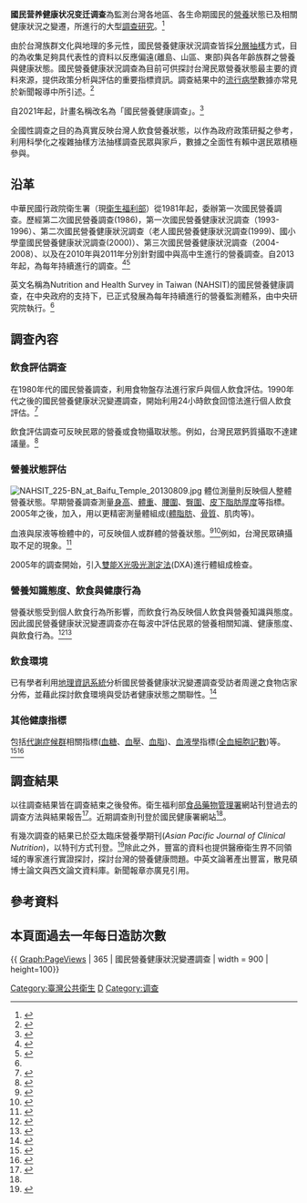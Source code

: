 '''國民营养健康状况变迁调查'''為監測台灣各地區、各生命期國民的[[營養學|營養]]狀態已及相關健康狀況之變遷，所進行的大型[[调查研究|調查研究]]。<ref name=":02">{{Cite web|url=https://consumer.fda.gov.tw/Pages/List.aspx?nodeID=92|title=國民營養調查|accessdate=2016-03-23|author=|date=|publisher=|archive-url=https://web.archive.org/web/20150514135900/https://consumer.fda.gov.tw/Pages/List.aspx?nodeID=92|archive-date=2015-05-14|dead-url=yes}}</ref>

由於台灣族群文化與地理的多元性，國民營養健康狀況調查皆採[[分层抽样|分層抽樣]]方式，目的為收集足夠具代表性的資料以反應偏遠(離島、山區、東部)與各年齡族群之營養與健康狀態。國民營養健康狀況調查為目前可供探討台灣民眾營養狀態最主要的資料來源，提供政策分析與評估的重要指標資訊。調查結果中的[[流行病學|流行病學]]數據亦常見於新聞報導中所引述。<ref>{{Cite news|url=http://news.ltn.com.tw/news/life/breakingnews/1272832|title=BMI值與貧富有關 台東最胖、台北最瘦|last=|first=|date=2015-03-31|work=自由電子報|accessdate=2016-03-23|archive-date=2020-02-03|archive-url=https://web.archive.org/web/20200203085410/https://news.ltn.com.tw/news/life/breakingnews/1272832|dead-url=no}}</ref>

自2021年起，計畫名稱改名為「國民營養健康調查」。<ref>{{Cite web |date=2021-11-24 |title=國民營養健康調查(原國民營養健康狀況變遷調查) |url=https://www.hpa.gov.tw/Pages/List.aspx?nodeid=3998 |website=國民健康署 |access-date=2022-06-21}}</ref>

全國性調查之目的為真實反映台灣人飲食營養狀態，以作為政府政策研擬之參考，利用科學化之複雜抽樣方法抽樣調查民眾與家戶，數據之全面性有賴中選民眾積極參與。

== 沿革 ==
中華民國行政院衛生署（現[[衛生福利部|衛生福利部]]）從1981年起，委辦第一次國民營養調查。歷經第二次國民營養調查(1986)，第一次國民營養健康狀況調查（1993-1996）、第二次國民營養健康狀況調查（老人國民營養健康狀況調查(1999)、國小學童國民營養健康狀況調查(2000)）、第三次國民營養健康狀況調查（2004-2008）、以及在2010年與2011年分別針對國中與高中生進行的營養調查。自2013年起，為每年持續進行的調查。<ref>{{Cite web|url=https://srda.sinica.edu.tw/group/scigview/3/4|title=國民營養健康狀況變遷調查|accessdate=2016-03-24|author=|date=|publisher=|deadurl=yes|archiveurl=https://web.archive.org/web/20160423082138/https://srda.sinica.edu.tw/group/scigview/3/4|archivedate=2016-04-23}}</ref><ref name=":0">{{Cite web |date=2019-07-12|title=國民營養狀況變遷調查調查沿革 |url=https://www.hpa.gov.tw/Video/RecommendVideo.aspx?nodeid=4001&vid=386 |website=國民健康署 |access-date=2022-06-21}}</ref>

英文名稱為Nutrition and Health Survey in Taiwan (NAHSIT)的國民營養健康調查，在中央政府的支持下，已正式發展為每年持續進行的營養監測體系，由中央研究院執行。<ref name=":0" />

== 調查內容 ==

=== 飲食評估調查 ===
在1980年代的國民營養調查，利用食物盤存法進行家戶與個人飲食評估。1990年代之後的國民營養健康狀況變遷調查，開始利用24小時飲食回憶法進行個人飲食評估。<ref>{{Cite book|title=營養聖戰40年：台灣營養學會四十週年紀念專書|last=劉惠敏|first=|publisher=天下文化|year=2014|isbn=9789863204541|location=|pages=}}</ref>

飲食評估調查可反映民眾的營養或食物攝取狀態。例如，台灣民眾鈣質攝取不達建議量。<ref>{{Cite news|url=http://news.ltn.com.tw/news/life/paper/944116|title=國人鈣不足 好好補鈣顧「骨」本|last=林孟瑜|first=|date=2015-12-27|work=自由電子報|accessdate=2016-03-23|archive-date=2020-02-03|archive-url=https://web.archive.org/web/20200203085418/https://news.ltn.com.tw/news/life/paper/944116|dead-url=no}}</ref>

=== 營養狀態評估 ===
[[File:NAHSIT_225-BN_at_Baifu_Temple_20130809.jpg|thumb]]
體位測量則反映個人整體營養狀態。早期營養調查測量[[身高|身高]]、[[體重|體重]]、[[腰圍身高比|腰圍]]、[[臀圍|臀圍]]、[[皮下脂肪厚度|皮下脂肪厚度]]等指標。2005年之後，加入{{En-link|雙能量X光吸收儀|Dual-energy X-ray absorptiometry}}，用以更精密測量體組成([[體脂肪率|體脂肪]]、[[骨質|骨質]]、肌肉等)。

血液與尿液等檢體中的{{En-link|生化指標|Biomarker}}，可反映個人或群體的營養狀態。<ref>{{Cite journal|title=Thiamin and riboflavin status of Taiwanese elementary schoolchildren|author=Shaw NS, Wang JL, Pan WH, Liao PC, Yang FL.|url=|journal=Asia Pac J Clin Nutr.|issue=Suppl 2|doi=|others=|year=2007|volume=16|page=564-71|pmid=17723996}}</ref><ref>{{Cite journal|title=Iron status of the Taiwanese elderly: the prevalence of iron deficiency and elevated iron stores|author=Wang JL, Shaw NS|url=|journal=Asia Pac J Clin Nutr.|issue=|doi=|others=|year=2005|volume=14|page=278-84|pmid=16169840}}</ref>例如，台灣民眾碘攝取不足的現象。<ref>{{Cite news|url=http://www.appledaily.com.tw/realtimenews/article/new/20151225/760932/|title=這個營養素好重要！　但逾半台灣人很缺乏|last=沈能元|first=|date=2015-12-25|work=蘋果日報|accessdate=2016-03-23|archive-date=2017-01-12|archive-url=https://web.archive.org/web/20170112090313/http://www.appledaily.com.tw/realtimenews/article/new/20151225/760932/|dead-url=no}}</ref>

2005年的調查開始，引入[[雙能X光吸光測定法|雙能X光吸光測定法]](DXA)進行體組成檢查。

=== 營養知識態度、飲食與健康行為 ===
營養狀態受到個人飲食行為所影響，而飲食行為反映個人飲食與營養知識與態度。因此國民營養健康狀況變遷調查亦在每波中評估民眾的營養相關知識、健康態度、與飲食行為。<ref>{{Cite book|url=http://163.17.193.130/upfiles/school/board/7880/1419821200_3-2014_12_29.pdf|title=台灣國小學童飲食營養知識、態度與行為調查結果|last=林薇、楊小淇、杭極敏、潘文涵|first=|publisher=|year=|isbn=|location=|pages=|deadurl=yes|archiveurl=https://web.archive.org/web/20160403210947/http://163.17.193.130/upfiles/school/board/7880/1419821200_3-2014_12_29.pdf|archivedate=2016-04-03|access-date=2016-03-23}}</ref><ref>{{Cite web|url=https://www.mohw.gov.tw/cp-2647-20285-1.html|title=遠離甜飲多喝水 健康減糖Everyday 近9成的國、高中學生每週至少喝1次含糖飲料|accessdate=2019-11-28|author=國民健康署|date=2015-08-14|publisher=|archive-date=2019-11-28|archive-url=https://web.archive.org/web/20191128032252/https://www.mohw.gov.tw/cp-2647-20285-1.html|dead-url=no}}</ref>

=== 飲食環境 ===
已有學者利用[[地理信息系统|地理資訊系統]]分析國民營養健康狀況變遷調查受訪者周邊之食物店家分佈，並藉此探討飲食環境與受訪者健康狀態之關聯性。<ref>{{Cite journal|title=Fast-food outlets and walkability in school neighbourhoods predict fatness in boys and height in girls: a Taiwanese population study|author=Chiang PH et al.|url=|journal=Public Health Nutr|issue=|doi=|others=|year=2011|volume=14|page=1601-9|pmid=21729476}}</ref>

=== 其他健康指標 ===
包括[[代謝症候群|代謝症候群]]相關指標([[血糖|血糖]]、[[高血壓|血壓]]、[[血脂|血脂]])、[[血液學|血液學]]指標([[全血细胞计数|全血細胞記數]])等。<ref>{{Cite journal|title=The prevalence and determinants of impaired fasting glucose in the population of Taiwan|author=Chen CM, Yeh MC|url=|journal=BMC Public Health.|issue=|doi=|others=|year=2013|volume=13|page=1123|pmid=24304589}}</ref><ref>{{Cite journal|title=Time trend of obesity, the metabolic syndrome and related dietary pattern in Taiwan: from NAHSIT 1993-1996 to NAHSIT 2005-2008|author=Yeh CJ, Chang HY, Pan WH.|url=|journal=Asia Pac J Clin Nutr.|issue=|doi=|others=|year=2011|volume=20|page=292-300|pmid=21669598}}</ref>

== 調查結果 ==
以往調查結果皆在調查結束之後發佈。衛生福利部[[衛生福利部食品藥物管理署|食品藥物管理署]]網站刊登過去的調查方法與結果報告<ref name=":02">{{Cite web|url=https://consumer.fda.gov.tw/Pages/List.aspx?nodeID=92|title=國民營養調查|accessdate=2016-03-23|author=|date=|publisher=|archive-url=https://web.archive.org/web/20150514135900/https://consumer.fda.gov.tw/Pages/List.aspx?nodeID=92|archive-date=2015-05-14|dead-url=yes}}</ref>。近期調查則刊登於國民健康署網站<ref name=":0" />。

有幾次調查的結果已於亞太臨床營養學期刊(''Asian Pacific Journal of Clinical Nutrition'')，以特刊方式刊登。<ref>{{Cite book|url=http://apjcn.nhri.org.tw/server/apjcn/16%20Suppl%202/abstracts.php|title=Nutrition and Health Survey in Taiwan Elementary School Children (NAHSIT Children 2001-2002)|last=Asia Pacific Journal of Clinical Nutrition|first=|publisher=|year=2007|isbn=|location=|pages=|access-date=2016-03-23|archive-date=2019-09-28|archive-url=https://web.archive.org/web/20190928084242/http://apjcn.nhri.org.tw/server/APJCN/16%20Suppl%202/abstracts.php|dead-url=no}}</ref>除此之外，豐富的資料也提供醫療衛生界不同領域的專家進行實證探討，探討台灣的營養健康問題。中英文論著產出豐富，散見碩博士論文與西文論文資料庫。新聞報章亦廣見引用。

== 參考資料 ==
<references />

[[Category:臺灣公共衛生|Category:臺灣公共衛生]]
[[Category:中華民國衛生福利部|D]]
[[Category:调查|Category:调查]]

== 本頁面過去一年每日造訪次數 ==
{{ Graph:PageViews | 365 | 國民營養健康狀況變遷調查 | width = 900 | height=100}}